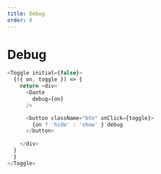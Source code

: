 ```yaml
---
title: Debug
order: 0
---
```


# Debug

```js live=true
<Toggle initial={false}>
  {({ on, toggle }) => {
    return <div>
      <Dante 
        debug={on}
      />

      <button className="btn" onClick={toggle}>
        {on ? 'hide' : 'show' } debug
      </button>
      
    </div>
  }
  }
</Toggle>
```

